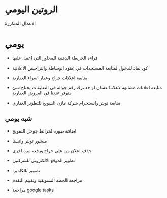 # الروتين اليومي

الاعمال المتكررة

# يومي

- قراءة الخريطة الذهنية للمحاور التي اعمل عليها

- كود نفاذ للدخول لمتابعة المستجدات في عقود الوساطة والتراخيص الاعلانية

- متابعة اعلانات حراج وعقار اسراء العقارية

- متابعة اعلانات مشابهة لاعلاننا عشان لو حد ترك رقم جواله في التعليقات يحتاج شئ متوفر عندنا في العروض العقارية

- متابعة تويتر وانستجرام شركة مازن السويح للتطوير العقاري

## شبه يومي

- اضافة صورة لخرائط جوجل السويح 

- منشور تويتر وانستا

- حذف اعلان من على حراج ورفعه مرة اخرى 

- تطوير الموقع الالكتروني للشركتين

- تصوير بالكاميرا 

- مراجعة الخطة التسويقية وتقييم التقدم

- مراجعة google tasks










